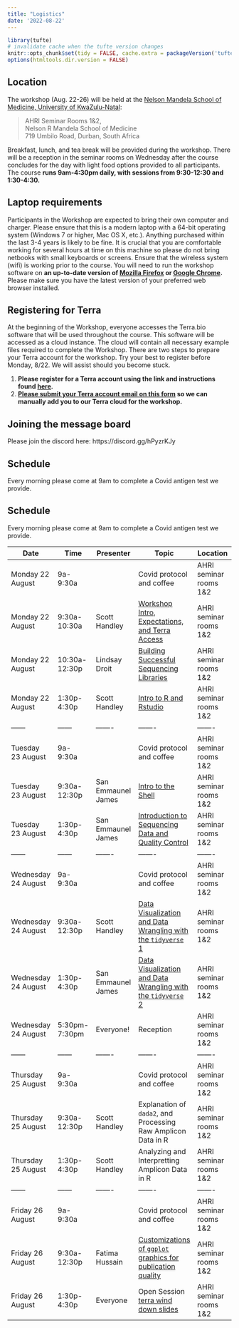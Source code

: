 ```yaml
---
title: "Logistics"
date: '2022-08-22'
---
```


```r
library(tufte)
# invalidate cache when the tufte version changes
knitr::opts_chunk$set(tidy = FALSE, cache.extra = packageVersion('tufte'))
options(htmltools.dir.version = FALSE)
```

## Location
The workshop (Aug. 22-26) will be held at the [Nelson Mandela School of Medicine, University of KwaZulu-Natal](https://www.google.com/maps/place/719+Umbilo+Rd,+Glenwood,+Durban,+4001,+South+Africa/@-29.8775513,30.9857393,15.28z/data=!4m5!3m4!1s0x1ef7a98881a87601:0xaf44019c640d0d69!8m2!3d-29.87845!4d30.990724?shorturl=1):

> AHRI Seminar Rooms 1&2,    
> Nelson R Mandela School of Medicine  
> 719 Umbilo Road, Durban, South Africa  

Breakfast, lunch, and tea break will be provided during the workshop. There will be a reception in the seminar rooms on Wednesday after the course concludes for the day with light food options provided to all participants. The course **runs 9am-4:30pm daily, with sessions from 9:30-12:30 and 1:30-4:30.**

## Laptop requirements

Participants in the Workshop are expected to bring their own computer and charger. Please ensure that this is a modern laptop with a 64-bit operating system (Windows 7 or higher, Mac OS X, etc.). Anything purchased within the last 3-4 years is likely to be fine. It is crucial that you are comfortable working for several hours at time on this machine so please do not bring netbooks with small keyboards or screens. Ensure that the wireless system (wifi) is working prior to the course.
You will need to run the workshop software on **an up-to-date version of [Mozilla Firefox](https://www.mozilla.org/en-US/firefox/new/) or [Google Chrome](https://www.google.com/chrome/).** Please make sure you have the latest version of your preferred web browser installed.

## Registering for Terra

At the beginning of the Workshop, everyone accesses the Terra.bio software that will be used throughout the course. This software will be accessed as a cloud instance. The cloud will contain all necessary example files required to complete the Workshop.
There are two steps to prepare your Terra account for the workshop. Try your best to register before Monday, 8/22. We will assist should you become stuck.  

1. **Please register for a Terra account using the link and instructions found [here](https://support.terra.bio/hc/en-us/articles/360028235911).**  
2. **[Please submit your Terra account email on this form](https://forms.gle/anEvCVCaCLZsV1GS6) so we can manually add you to our Terra cloud for the workshop.**  

## Joining the message board

Please join the discord here: https://discord.gg/hPyzrKJy

## Schedule 

Every morning please come at 9am to complete a Covid antigen test we provide.

## Schedule 

Every morning please come at 9am to complete a Covid antigen test we provide.

| Date | Time|Presenter|Topic|Location|
| ------ | ------ | ------- | ------- | ------- |
| Monday 22 August  | 9a-9:30a |  | Covid protocol and coffee | AHRI seminar rooms 1&2 |
| Monday 22 August  | 9:30a-10:30a | Scott Handley | [Workshop Intro, Expectations,  and Terra Access](/modules/intro-terra-access) | AHRI seminar rooms 1&2 |
| Monday 22 August  | 10:30a-12:30p | Lindsay Droit | [Building Successful Sequencing Libraries](/modules/building-successful-libraries) | AHRI seminar rooms 1&2 |
| Monday 22 August | 1:30p-4:30p | Scott Handley | [Intro to R and Rstudio](/modules/intro-to-r)| AHRI seminar rooms 1&2 |
| ------ | ------ | ------- | ------- | ------- |
| Tuesday 23 August  | 9a-9:30a |  | Covid protocol and coffee | AHRI seminar rooms 1&2 |
| Tuesday 23 August  | 9:30a-12:30p | San Emmaunel James | [Intro to the Shell](/modules/intro-unix)  | AHRI seminar rooms 1&2 |
| Tuesday 23 August | 1:30p-4:30p | San Emmaunel James  | [Introduction to Sequencing Data and Quality Control](/modules/intro-bioinformatics) | AHRI seminar rooms 1&2 |
| ------ | ------ | ------- | ------- | ------- |
| Wednesday 24 August  | 9a-9:30a |  | Covid protocol and coffee | AHRI seminar rooms 1&2 |
| Wednesday 24 August  | 9:30a-12:30p | Scott Handley | [Data Visualization and Data Wrangling with the `tidyverse` 1](/modules/data-wrangling-module/) | AHRI seminar rooms 1&2 |
| Wednesday 24 August | 1:30p-4:30p | San Emmaunel James | [Data Visualization and Data Wrangling with the `tidyverse` 2](/modules/data-wrangling-module/) | AHRI seminar rooms 1&2 |
| Wednesday 24 August | 5:30pm-7:30pm | Everyone! | Reception | AHRI seminar rooms 1&2 |
| ------ | ------ | ------- | ------- | ------- |
| Thursday 25 August  | 9a-9:30a |  | Covid protocol and coffee | AHRI seminar rooms 1&2 |
| Thursday 25 August | 9:30a-12:30p | Scott Handley | Explanation of `dada2`, and Processing Raw Amplicon Data in R | AHRI seminar rooms 1&2 |
| Thursday 25 August  | 1:30p-4:30p | Scott Handley | Analyzing and Interpretting Amplicon Data in R | AHRI seminar rooms 1&2 |
| ------ | ------ | ------- | ------- | ------- |
| Friday 26 August  | 9a-9:30a |  | Covid protocol and coffee | AHRI seminar rooms 1&2 |
| Friday 26 August  | 9:30a-12:30p | Fatima Hussain | [Customizations of `ggplot` graphics for publication quality](/modules/figure-customization-module) | AHRI seminar rooms 1&2 |
| Friday 26 August  | 1:30p-4:30p | Everyone | Open Session  [terra wind down slides](Terra_Wind_down.pdf) | AHRI seminar rooms 1&2 |



